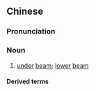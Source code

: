 {{also|下梁}}
==Chinese==
{{zh-forms|s=下梁|t2=下梁}}

===Pronunciation===
{{zh-pron
|m=xiàliáng
|c=haa6 loeng4
|cat=n
}}

===Noun===
{{zh-noun}}

# {{lb|zh|of buildings}} [[under]] [[beam]]; [[lower]] [[beam]]

====Derived terms====
{{zh-der|上樑不正下樑歪}}